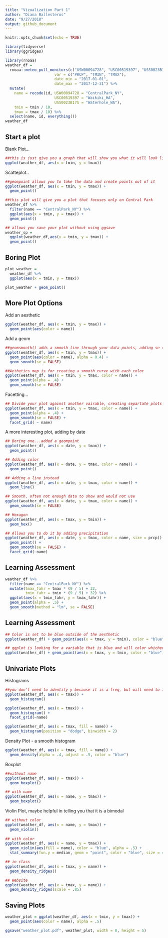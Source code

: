 ```yaml
---
title: "Vizualization Part 1"
author: "Diana Ballesteros"
date: "9/27/2018"
output: github_document
---
```


```r
knitr::opts_chunk$set(echo = TRUE)
```

```r
library(tidyverse)
library(ggridges)
```

```r
library(rnoaa)
weather_df = 
  rnoaa::meteo_pull_monitors(c("USW00094728", "USC00519397", "USS0023B17S"),
                      var = c("PRCP", "TMIN", "TMAX"), 
                      date_min = "2017-01-01",
                      date_max = "2017-12-31") %>%
  mutate(
    name = recode(id, USW00094728 = "CentralPark_NY", 
                      USC00519397 = "Waikiki_HA",
                      USS0023B17S = "Waterhole_WA"),
    tmin = tmin / 10,
    tmax = tmax / 10) %>%
  select(name, id, everything())
weather_df
```

## Start a plot 

Blank Plot...
```r
##this is just give you a graph that will show you what it will look like
ggplot(weather_df, aes(x = tmin, y = tmax))
```

Scatteplot..
```r

##geompoint allows you to take the data and create points out of it 
ggplot(weather_df, aes(x = tmin, y = tmax)) + 
  geom_point()
```

```r
##this plot will give you a plot that focuses only on Central Park 
weather_df %>% 
  filter(name == "CentralPark_NY") %>% 
  ggplot(aes(x = tmin, y = tmax)) + 
  geom_point()
```


```r
## allows you save your plot without using ggsave 
weather_sp = 
  ggplot(weather_df,aes(x = tmin, y = tmax)) + 
  geom_point()
```


## Boring Plot
```r
plot_weather = 
  weather_df %>%
  ggplot(aes(x = tmin, y = tmax)) 

plot_weather + geom_point()

```

## More Plot Options 
Add an aesthetic 
```r
ggplot(weather_df, aes(x = tmin, y = tmax)) + 
  geom_point(aes(color = name))
```

Add a geom
```r

##geomsmooth() adds a smooth line through your data points, adding se = FALSE turns off the standard error bars which he recommends that we use. Adding an alpha makes the points clearer to see
ggplot(weather_df, aes(x = tmin, y = tmax)) + 
  geom_point(aes(color = name), alpha = 0.4) +
  geom_smooth(se = FALSE)
```


```r
##Aethetics map is for creating a smooth curve with each color 
ggplot(weather_df, aes(x = tmin, y = tmax, color = name)) + 
  geom_point(alpha = .4) +
  geom_smooth(se = FALSE)
```

Facetting...
```r
## Divide your plot against another vairable, creating separtate plots for each variable  
ggplot(weather_df, aes(x = tmin, y = tmax, color = name)) + 
  geom_point(alpha = .4) +
  geom_smooth(se = FALSE) + 
  facet_grid( ~ name)
```

A more interesting plot, adding by date 
```r
## Boring one...added a geompoint
ggplot(weather_df, aes(x = date, y = tmax)) + 
  geom_point()

## Adding color
ggplot(weather_df, aes(x = date, y = tmax, color = name)) + 
  geom_point()

## Adding a line instead
ggplot(weather_df, aes(x = date, y = tmax, color = name)) + 
  geom_line()

## Smooth, often not enough data to show and would not use 
ggplot(weather_df, aes(x = date, y = tmax, color = name)) + 
  geom_smooth(se = FALSE) 

## Hexagon
ggplot(weather_df, aes(x = tmax, y = tmin)) + 
  geom_hex()
```

```r
## Allows you to do it by adding precipitation
ggplot(weather_df, aes(x = date, y = tmax, color = name, size = prcp)) + 
  geom_point() + 
  geom_smooth(se = FALSE) + 
  facet_grid(~name)
```
## Learning Assessment 
```r
weather_df %>% 
  filter(name == "CentralPark_NY") %>% 
  mutate(tmax_fahr = tmax * (9 / 5) + 32,
         tmin_fahr = tmin * (9 / 5) + 32) %>% 
  ggplot(aes(x = tmin_fahr, y = tmax_fahr)) +
  geom_point(alpha = .5) + 
  geom_smooth(method = "lm", se = FALSE)
```

## Learning Assessment 
```r
## Color is set to be blue outside of the aesthetic
ggplot(weather_df) + geom_point(aes(x = tmax, y = tmin), color = "blue")

## ggplot is looking for a variable that is blue and will color whichever 
ggplot(weather_df) + geom_point(aes(x = tmax, y = tmin, color = "blue"))
```

## Univariate Plots

Histograms
```r
##you don't need to identify y because it is a freq, but will need to identify x axis 
ggplot(weather_df, aes(x = tmax)) + 
  geom_histogram()
```

```r
ggplot(weather_df, aes(x = tmax)) + 
  geom_histogram() + 
  facet_grid(~name)
```

```r
ggplot(weather_df, aes(x = tmax, fill = name)) + 
  geom_histogram(position = "dodge", binwidth = 2)
```

Density Plot - a smooth histogram
```r
ggplot(weather_df, aes(x = tmax, fill = name)) + 
  geom_density(alpha = .4, adjust = .5, color = "blue")
```

Boxplot 

```r
##without name 
ggplot(weather_df, aes(y = tmax)) + 
  geom_boxplot()
```

```r

## with name 
ggplot(weather_df, aes(x = name, y = tmax)) + 
  geom_boxplot()
```

Violin Plot, maybe helpful in telling you that it is a bimodal 
```r
## without color 
ggplot(weather_df, aes(x = name, y = tmax)) + 
  geom_violin()
              
## with color 
ggplot(weather_df, aes(x = name, y = tmax)) + 
  geom_violin(aes(fill = name), color = "blue", alpha = .5) + 
  stat_summary(fun.y = median, geom = "point", color = "blue", size = 4)
```

```r
## in class
ggplot(weather_df, aes(x = tmax, y = name)) + 
  geom_density_ridges()

## Website 
ggplot(weather_df, aes(x = tmax, y = name)) + 
  geom_density_ridges(scale = .85)
```

## Saving Plots
```r
weather_plot = ggplot(weather_df, aes(x = tmin, y = tmax)) + 
  geom_point(aes(color = name), alpha = .5) 

ggsave("weather_plot.pdf", weather_plot, width = 8, height = 5)
```

